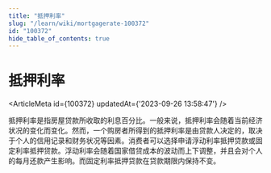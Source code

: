 ```yaml
---
title: "抵押利率"
slug: "/learn/wiki/mortgagerate-100372"
id: "100372"
hide_table_of_contents: true
---
```



# 抵押利率

<ArticleMeta id={100372} updatedAt={'2023-09-26 13:58:47'} />
<div className='border-solid border-b border-t-0 my-4 border-[var(--ifm-color-gray-300)]' />

抵押利率是指房屋贷款所收取的利息百分比。一般来说，抵押利率会随着当前经济状况的变化而变化。然而，一个购房者所得到的抵押利率是由贷款人决定的，取决于个人的信用记录和财务状况等因素。消费者可以选择申请浮动利率抵押贷款或固定利率抵押贷款。浮动利率会随着国家借贷成本的波动而上下调整，并且会对个人的每月还款产生影响。而固定利率抵押贷款在贷款期限内保持不变。
